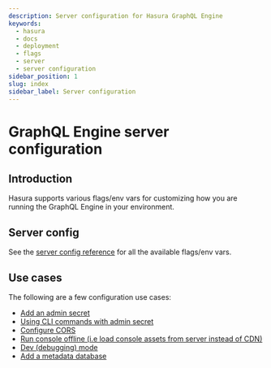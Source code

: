 ```yaml
---
description: Server configuration for Hasura GraphQL Engine
keywords:
  - hasura
  - docs
  - deployment
  - flags
  - server
  - server configuration
sidebar_position: 1
slug: index
sidebar_label: Server configuration
---
```


# GraphQL Engine server configuration

## Introduction

Hasura supports various flags/env vars for customizing how you are
running the GraphQL Engine in your environment.

## Server config

See the [server config reference](/deployment/graphql-engine-flags/reference.mdx) for all the
available flags/env vars.

## Use cases

The following are a few configuration use cases:

- [Add an admin secret](/deployment/graphql-engine-flags/config-examples.mdx#add-admin-secret)
- [Using CLI commands with admin secret](/deployment/graphql-engine-flags/config-examples.mdx#cli-with-admin-secret)
- [Configure CORS](/deployment/graphql-engine-flags/config-examples.mdx#configure-cors)
- [Run console offline (i.e load console assets from server instead of CDN)](/deployment/graphql-engine-flags/config-examples.mdx#console-assets-on-server)
- [Dev (debugging) mode](/deployment/graphql-engine-flags/config-examples.mdx#dev-mode)
- [Add a metadata database](/deployment/graphql-engine-flags/config-examples.mdx#add-metadata-database)
